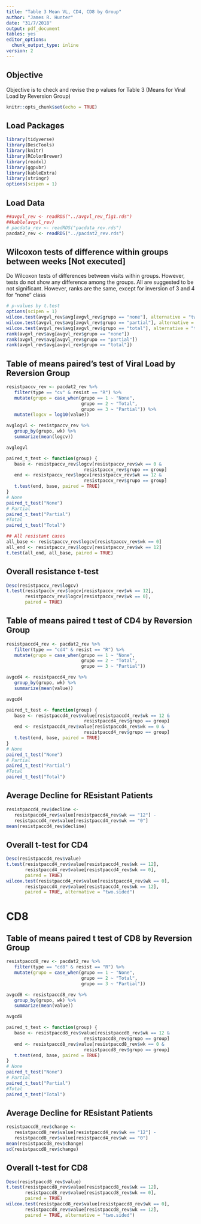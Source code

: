 ```yaml
---
title: "Table 3 Mean VL, CD4, CD8 by Group"
author: "James R. Hunter"
date: "31/7/2018"
output: pdf_document
tables: yes
editor_options:
  chunk_output_type: inline
version: 2
---
```


## Objective

Objective is to check and revise the p values for Table 3 (Means for Viral Load by Reversion Group)


```r
knitr::opts_chunk$set(echo = TRUE)
```

## Load Packages

```r
library(tidyverse)
library(DescTools)
library(knitr)
library(RColorBrewer)
library(readxl)
library(ggpubr)
library(kableExtra)
library(stringr)
options(scipen = 1)
```

## Load Data

```r
##avgvl_rev <- readRDS("../avgvl_rev_fig1.rds")
##kable(avgvl_rev)
# pacdata_rev <- readRDS("pacdata_rev.rds")
pacdat2_rev <- readRDS("../pacdat2_rev.rds")
```

## Wilcoxon tests of difference within groups between weeks [Not executed]

Do Wilcoxon tests of differences between visits within groups. However, tests do not show any difference among the groups. All are suggested to be not significant. However, ranks are the same, except for inversion of 3 and 4 for "none" class

```r
# p-values by t.test
options(scipen = 1)
wilcox.test(avgvl_rev$avg[avgvl_rev$grupo == "none"], alternative = "two.sided")
wilcox.test(avgvl_rev$avg[avgvl_rev$grupo == "partial"], alternative = "two.sided")
wilcox.test(avgvl_rev$avg[avgvl_rev$grupo == "total"], alternative = "two.sided")
rank(avgvl_rev$avg[avgvl_rev$grupo == "none"])
rank(avgvl_rev$avg[avgvl_rev$grupo == "partial"])
rank(avgvl_rev$avg[avgvl_rev$grupo == "total"])
```

## Table of means paired's test of Viral Load by Reversion Group

```r
resistpaccv_rev <- pacdat2_rev %>% 
   filter(type == "cv" & resist == "R") %>% 
   mutate(grupo = case_when(grupo == 1 ~ "None",
                            grupo == 2 ~ "Total",
                            grupo == 3 ~ "Partial")) %>% 
   mutate(logcv = log10(value))

avglogvl <- resistpaccv_rev %>% 
   group_by(grupo, wk) %>% 
   summarize(mean(logcv))

avglogvl

paired_t_test <- function(group) {
   base <- resistpaccv_rev$logcv[resistpaccv_rev$wk == 0 & 
                             resistpaccv_rev$grupo == group]
   end <- resistpaccv_rev$logcv[resistpaccv_rev$wk == 12 & 
                             resistpaccv_rev$grupo == group]
   t.test(end, base, paired = TRUE)
}
# None
paired_t_test("None")
# Partial
paired_t_test("Partial")
#Total
paired_t_test("Total")

## All resistant cases
all_base <- resistpaccv_rev$logcv[resistpaccv_rev$wk == 0]
all_end <- resistpaccv_rev$logcv[resistpaccv_rev$wk == 12]
t.test(all_end, all_base, paired = TRUE)
```

## Overall resistance t-test

```r
Desc(resistpaccv_rev$logcv)
t.test(resistpaccv_rev$logcv[resistpaccv_rev$wk == 12],
       resistpaccv_rev$logcv[resistpaccv_rev$wk == 0],
       paired = TRUE)
```

## Table of means paired t test of CD4 by Reversion Group

```r
resistpaccd4_rev <- pacdat2_rev %>% 
   filter(type == "cd4" & resist == "R") %>% 
   mutate(grupo = case_when(grupo == 1 ~ "None",
                            grupo == 2 ~ "Total",
                            grupo == 3 ~ "Partial")) 

avgcd4 <- resistpaccd4_rev %>% 
   group_by(grupo, wk) %>% 
   summarize(mean(value))

avgcd4

paired_t_test <- function(group) {
   base <- resistpaccd4_rev$value[resistpaccd4_rev$wk == 12 & 
                             resistpaccd4_rev$grupo == group]
   end <- resistpaccd4_rev$value[resistpaccd4_rev$wk == 0 & 
                             resistpaccd4_rev$grupo == group]
   t.test(end, base, paired = TRUE)
}
# None
paired_t_test("None")
# Partial
paired_t_test("Partial")
#Total
paired_t_test("Total")
```

## Average Decline for REsistant Patients

```r
resistpaccd4_rev$decline <- 
   resistpaccd4_rev$value[resistpaccd4_rev$wk == "12"] -
   resistpaccd4_rev$value[resistpaccd4_rev$wk == "0"]
mean(resistpaccd4_rev$decline)   
```

## Overall t-test for CD4

```r
Desc(resistpaccd4_rev$value)
t.test(resistpaccd4_rev$value[resistpaccd4_rev$wk == 12],
       resistpaccd4_rev$value[resistpaccd4_rev$wk == 0],
       paired = TRUE)
wilcox.test(resistpaccd4_rev$value[resistpaccd4_rev$wk == 0],
       resistpaccd4_rev$value[resistpaccd4_rev$wk == 12],
       paired = TRUE, alternative = "two.sided")
```

# CD8

## Table of means paired t test of CD8 by Reversion Group

```r
resistpaccd8_rev <- pacdat2_rev %>% 
   filter(type == "cd8" & resist == "R") %>% 
   mutate(grupo = case_when(grupo == 1 ~ "None",
                            grupo == 2 ~ "Total",
                            grupo == 3 ~ "Partial")) 

avgcd8 <- resistpaccd8_rev %>% 
   group_by(grupo, wk) %>% 
   summarize(mean(value))

avgcd8

paired_t_test <- function(group) {
   base <- resistpaccd8_rev$value[resistpaccd8_rev$wk == 12 & 
                             resistpaccd8_rev$grupo == group]
   end <- resistpaccd8_rev$value[resistpaccd8_rev$wk == 0 & 
                             resistpaccd8_rev$grupo == group]
   t.test(end, base, paired = TRUE)
}
# None
paired_t_test("None")
# Partial
paired_t_test("Partial")
#Total
paired_t_test("Total")
```

## Average Decline for REsistant Patients

```r
resistpaccd8_rev$change <- 
   resistpaccd8_rev$value[resistpaccd4_rev$wk == "12"] -
   resistpaccd8_rev$value[resistpaccd4_rev$wk == "0"]
mean(resistpaccd8_rev$change)
sd(resistpaccd8_rev$change)
```

## Overall t-test for CD8

```r
Desc(resistpaccd8_rev$value)
t.test(resistpaccd8_rev$value[resistpaccd8_rev$wk == 12],
       resistpaccd8_rev$value[resistpaccd8_rev$wk == 0],
       paired = TRUE)
wilcox.test(resistpaccd8_rev$value[resistpaccd8_rev$wk == 0],
       resistpaccd8_rev$value[resistpaccd8_rev$wk == 12],
       paired = TRUE, alternative = "two.sided")
```




